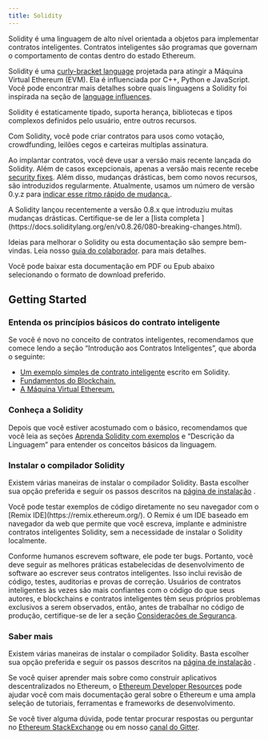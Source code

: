 ```yaml
---
title: Solidity
---
```


Solidity é uma linguagem de alto nível orientada a objetos para
implementar contratos inteligentes.
Contratos inteligentes são programas que governam o comportamento de 
contas dentro do estado Ethereum.

Solidity é uma [curly-bracket language](https://en.wikipedia.org/wiki/List_of_programming_languages_by_type#Curly-bracket_languages) projetada para atingir a
Máquina Virtual Ethereum (EVM). Ela é influenciada por C++, Python e JavaScript. 
Você pode encontrar mais detalhes sobre quais
 linguagens a Solidity foi inspirada na seção de [language influences](https://docs.soliditylang.org/en/v0.8.26/language-influences.html).

Solidity é estaticamente tipado, suporta herança, bibliotecas e tipos complexos definidos pelo usuário, entre outros recursos.

Com Solidity, você pode criar contratos para usos como votação, crowdfunding, leilões cegos e carteiras multiplas assinatura.

Ao implantar contratos, você deve usar a versão mais recente lançada do Solidity. 
Além de casos excepcionais, apenas a versão mais recente recebe [security fixes](https://github.com/ethereum/solidity/security/policy#supported-versions). Além disso, mudanças drásticas, bem como novos recursos, são introduzidos regularmente. 
Atualmente, usamos um número de versão 0.y.z para [indicar esse ritmo rápido de mudança.](https://github.com/ethereum/solidity/security/policy#supported-versions).


<Callout type="warn" title="Aviso">
A Solidity lançou recentemente a versão 0.8.x que introduziu muitas mudanças drásticas. 
Certifique-se de ler a [lista completa ](https://docs.soliditylang.org/en/v0.8.26/080-breaking-changes.html).
</Callout>

Ideias para melhorar o Solidity ou esta documentação são sempre bem-vindas. 
Leia nosso [guia do colaborador](https://docs.soliditylang.org/en/v0.8.26/contributing.html). para mais detalhes.

<Callout type="info" title="Dica">

Você pode baixar esta documentação em PDF ou Epub abaixo
 selecionando o formato de download preferido. 
</Callout>

<Cards>
  <Card
    href="https://docs.soliditylang.org/_/downloads/en/v0.8.26/pdf/"
    title="PDF"
    description="Download"
  />
   <Card
    href="https://docs.soliditylang.org/_/downloads/en/v0.8.26/epub/"
    title="Epub"
    description="Download"
  />
</Cards>

## Getting Started

### Entenda os princípios básicos do contrato inteligente

Se você é novo no conceito de contratos inteligentes, recomendamos que comece lendo a 
seção “Introdução aos Contratos Inteligentes”, que aborda o seguinte:

- [Um exemplo simples de contrato inteligente](https://docs.soliditylang.org/en/v0.8.26/contributing.html) escrito em Solidity.
- [Fundamentos do Blockchain.](/docs/compiler/)
- [A Máquina Virtual Ethereum.](/docs/compiler/)


### Conheça a Solidity

Depois que você estiver acostumado com o básico, recomendamos que você leia as seções 
[Aprenda Solidity com exemplos](/docs/basics/) e “Descrição da Linguagem” para entender os conceitos básicos da linguagem.

### Instalar o compilador Solidity

Existem várias maneiras de instalar o compilador Solidity. Basta escolher sua opção preferida e seguir os passos descritos na
[página de instalação](/docs/basics/) .

<Callout type="info" title="Dicas">
Você pode testar exemplos de código diretamente no seu navegador com o [Remix IDE](https://remix.ethereum.org/). O Remix é um IDE baseado em navegador da web que permite que você escreva, 
implante e administre contratos inteligentes Solidity, sem a necessidade de instalar o Solidity localmente.

</Callout>
<Callout type="warn" title="Aviso">

Conforme humanos escrevem software, ele pode ter bugs. Portanto, 
você deve seguir as melhores práticas estabelecidas de desenvolvimento de software ao escrever seus contratos inteligentes. 
Isso inclui revisão de código, testes, auditorias e provas de correção. Usuários de contratos inteligentes às vezes são mais confiantes com o código do que seus autores, e blockchains e contratos inteligentes têm seus próprios problemas exclusivos a serem observados, 
então, antes de trabalhar no código de produção, certifique-se de ler a seção [Considerações de Segurança](https://docs.soliditylang.org/en/v0.8.26/security-considerations.html#security-considerations).

</Callout>

### Saber mais

Existem várias maneiras de instalar o compilador Solidity. Basta escolher sua opção preferida e seguir os passos descritos na
[página de instalação](/docs/basics/) .

Se você quiser aprender mais sobre como construir aplicativos descentralizados no Ethereum, o 
 [Ethereum Developer Resources](https://ethereum.org/en/developers/) pode ajudar você com mais documentação geral sobre o 
Ethereum e uma ampla seleção de tutoriais, ferramentas e frameworks de desenvolvimento.

Se você tiver alguma dúvida, pode tentar procurar respostas ou perguntar no [Ethereum StackExchange](https://ethereum.stackexchange.com/) ou em nosso [canal do Gitter](https://gitter.im/ethereum/solidity).



<Cards className="py-2">
  <Card href="/docs/basics/introduction-to-smart-contracts" title="Noções básicas" description="Introdução aos Contratos Inteligentes" />
   <Card href="/docs/language-description/layout-of-a-solidity-source-file" title="Descrição doa linguagem" description="Layout de um arquivo de origem do Solidity" />
</Cards>
<Cards className="py-2">
 
  <Card
    href="/docs/compiler/using-the-compiler"
    title="Compilador"
    description="Usando o compilador de linha de comando"
  />
  <Card href="/" title="Internos" description="Layout de variáveis ​​de estado no armazenamento" />
</Cards>
